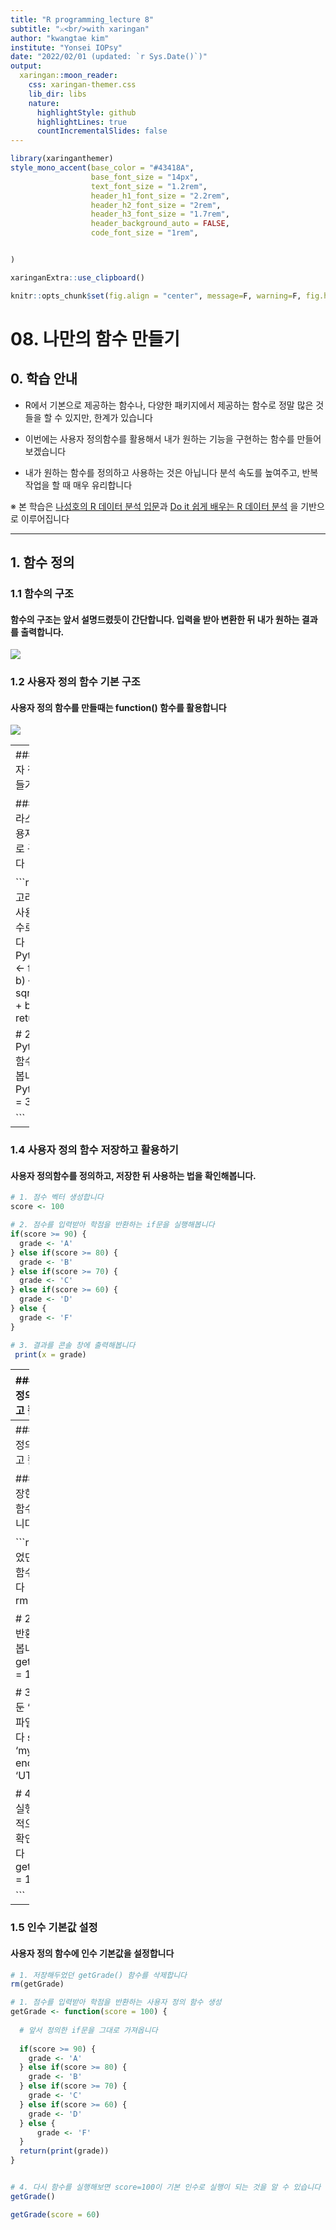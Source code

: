 ```yaml
---
title: "R programming_lecture 8"
subtitle: "⚔<br/>with xaringan"
author: "kwangtae kim"
institute: "Yonsei IOPsy"
date: "2022/02/01 (updated: `r Sys.Date()`)"
output:
  xaringan::moon_reader:
    css: xaringan-themer.css
    lib_dir: libs
    nature:
      highlightStyle: github
      highlightLines: true
      countIncrementalSlides: false
---
```


```r
library(xaringanthemer)
style_mono_accent(base_color = "#43418A",
                  base_font_size = "14px",
                  text_font_size = "1.2rem",
                  header_h1_font_size = "2.2rem",
                  header_h2_font_size = "2rem",
                  header_h3_font_size = "1.7rem",
                  header_background_auto = FALSE,
                  code_font_size = "1rem",


)

```

```r
xaringanExtra::use_clipboard()


```

```r
knitr::opts_chunk$set(fig.align = "center", message=F, warning=F, fig.height = 3, cache=T, dpi = 300)
```

# 08. 나만의 함수 만들기

## 0. 학습 안내   
  - R에서 기본으로 제공하는 함수나, 다양한 패키지에서 제공하는 함수로 정말 많은 것들을 할 수 있지만, 한계가 있습니다  
  
  - 이번에는 사용자 정의함수를 활용해서 내가 원하는 기능을 구현하는 함수를 만들어보겠습니다  
    
  - 내가 원하는 함수를 정의하고 사용하는 것은 아닙니다 분석 속도를 높여주고, 반복 작업을 할 때 매우 유리합니다  
  
  ※ 본 학습은 [나성호의 R 데이터 분석 입문](https://www.aladin.co.kr/shop/wproduct.aspx?ItemId=281235259)과 [Do it 쉽게 배우는 R 데이터 분석](http://www.kyobobook.co.kr/product/detailViewKor.laf?mallGb=KOR&ejkGb=KOR&barcode=9791187370949)
  을 기반으로 이루어집니다 
  
---

## 1. 함수 정의 

### 1.1 함수의 구조  
  
#### 함수의 구조는 앞서 설명드렸듯이 간단합니다. 입력을 받아 변환한 뒤 내가 원하는 결과를 출력합니다. 

  <img src="images/function1.png">
  
### 1.2 사용자 정의 함수 기본 구조
  
#### 사용자 정의 함수를 만들때는 function() 함수를 활용합니다 
  
  <img src="images/function2.png">
  



---
### 1.3 사용자 정의 함수 만들기  

#### 피타고라스 정리를 사용자 정의함수로 구현해봅니다

```r
# 1. 피타고라스 정리를 사용자 정의 함수로 생성합니다
Pythagoras <- function(a, b) {
  c <- sqrt(x = a^2 + b^2)    
  return(c)                   
}

# 2. Pythagoras 함수를 실행해봅니다
Pythagoras(a = 3, b = 4)

```

---

### 1.4 사용자 정의 함수 저장하고 활용하기 

#### 사용자 정의함수를 정의하고, 저장한 뒤 사용하는 법을 확인해봅니다. 

```r

# 1. 점수 벡터 생성합니다
score <- 100

# 2. 점수를 입력받아 학점을 반환하는 if문을 실행해봅니다 
if(score >= 90) {
  grade <- 'A'
} else if(score >= 80) {
  grade <- 'B'
} else if(score >= 70) {
  grade <- 'C'
} else if(score >= 60) {
  grade <- 'D'
} else {
  grade <- 'F'
}

# 3. 결과를 콘솔 창에 출력해봅니다
 print(x = grade)


```

---
### 1.4 사용자 정의 함수 저장하고 활용하기 

#### 앞서 만든 if문과 출력을 하나의 함수로 정의할 수 있습니다

```r
# 1. 점수를 입력받아 학점을 반환하는 사용자 정의 함수 생성
getGrade <- function(score) {
  
  # 앞서 정의한 if문을 그대로 가져옵니다 
  
  if(score >= 90) {
    grade <- 'A'
  } else if(score >= 80) {
    grade <- 'B'
  } else if(score >= 70) {
    grade <- 'C'
  } else if(score >= 60) {
    grade <- 'D'
  } else {
      grade <- 'F'
  }
  return(print(grade)) # grade 결과값을 반환한다는 의미입니다
}

# 2. 점수로 학점 반환
getGrade(score = 100)


```
---
### 1.4 사용자 정의 함수 저장하고 활용하기 

#### 파일로 저장한 사용자 정의 함수 재활용해봅니다

```r
# 1. 저장해두었던 getGrade() 함수를 삭제합니다
rm(getGrade)

# 2. 점수로 학점 반환이 되는지 해봅니다 
getGrade(score = 100)

# 3. 미리 저장해둔 'myFuns.R' 파일을 읽어옵니다
source(file = 'myFuns.R', encoding = 'UTF-8')

# 4. 다시 함수를 실행해보면 정상적으로 되는 것을 확인 할 수 있습니다
getGrade(score = 100)

```
---
### 1.5 인수 기본값 설정 

#### 사용자 정의 함수에 인수 기본값을 설정합니다

```r
# 1. 저장해두었던 getGrade() 함수를 삭제합니다
rm(getGrade)

# 1. 점수를 입력받아 학점을 반환하는 사용자 정의 함수 생성
getGrade <- function(score = 100) {
  
  # 앞서 정의한 if문을 그대로 가져옵니다 
  
  if(score >= 90) {
    grade <- 'A'
  } else if(score >= 80) {
    grade <- 'B'
  } else if(score >= 70) {
    grade <- 'C'
  } else if(score >= 60) {
    grade <- 'D'
  } else {
      grade <- 'F'
  }
  return(print(grade))
}


# 4. 다시 함수를 실행해보면 score=100이 기본 인수로 실행이 되는 것을 알 수 있습니다
getGrade()

getGrade(score = 60)

```
